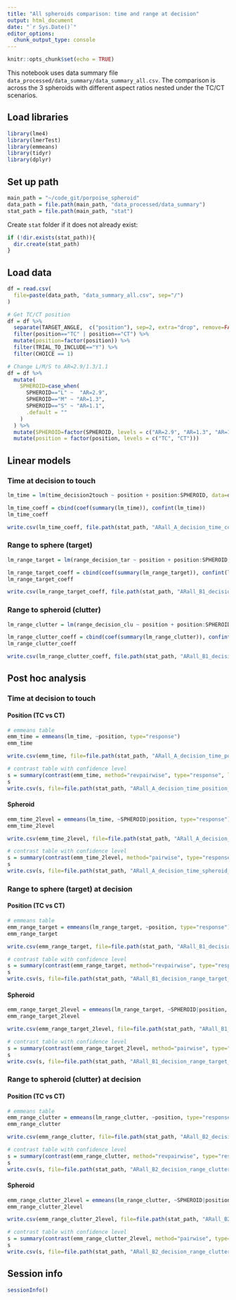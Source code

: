 ```yaml
---
title: "All spheroids comparison: time and range at decision"
output: html_document
date: "`r Sys.Date()`"
editor_options:
  chunk_output_type: console
---
```


```r
knitr::opts_chunk$set(echo = TRUE)
```

This notebook uses data summary file `data_processed/data_summary/data_summary_all.csv`. The comparison is across the 3 spheroids with different aspect ratios nested under the TC/CT scenarios.



## Load libraries
```r
library(lme4)
library(lmerTest)
library(emmeans)
library(tidyr)
library(dplyr)
```


## Set up path
```r
main_path = "~/code_git/porpoise_spheroid"
data_path = file.path(main_path, "data_processed/data_summary")
stat_path = file.path(main_path, "stat")
```

Create `stat` folder if it does not already exist:
```r
if (!dir.exists(stat_path)){
  dir.create(stat_path)
}
```


## Load data
```r
df = read.csv(
  file=paste(data_path, "data_summary_all.csv", sep="/")
)

# Get TC/CT position
df = df %>%
  separate(TARGET_ANGLE,  c("position"), sep=2, extra="drop", remove=FALSE) %>%
  filter(position=="TC" | position=="CT") %>%
  mutate(position=factor(position)) %>%
  filter(TRIAL_TO_INCLUDE=="Y") %>%
  filter(CHOICE == 1)

# Change L/M/S to AR=2.9/1.3/1.1
df = df %>%
  mutate(
    SPHEROID=case_when(
      SPHEROID=="L" ~  "AR=2.9",
      SPHEROID=="M" ~ "AR=1.3",
      SPHEROID=="S" ~ "AR=1.1",
      .default = ""
    )
  ) %>%
  mutate(SPHEROID=factor(SPHEROID, levels = c("AR=2.9", "AR=1.3", "AR=1.1"))) %>%
  mutate(position = factor(position, levels = c("TC", "CT")))
```


## Linear models

### Time at decision to touch
```r
lm_time = lm(time_decision2touch ~ position + position:SPHEROID, data=df)

lm_time_coeff = cbind(coef(summary(lm_time)), confint(lm_time))
lm_time_coeff

write.csv(lm_time_coeff, file.path(stat_path, "ARall_A_decision_time_coeff.csv"))
```

### Range to sphere (target)
```r
lm_range_target = lm(range_decision_tar ~ position + position:SPHEROID, data=df)

lm_range_target_coeff = cbind(coef(summary(lm_range_target)), confint(lm_range_target))
lm_range_target_coeff

write.csv(lm_range_target_coeff, file.path(stat_path, "ARall_B1_decision_range_target_coeff.csv"))
```

### Range to spheroid (clutter)
```r
lm_range_clutter = lm(range_decision_clu ~ position + position:SPHEROID, data=df)

lm_range_clutter_coeff = cbind(coef(summary(lm_range_clutter)), confint(lm_range_clutter))
lm_range_clutter_coeff

write.csv(lm_range_clutter_coeff, file.path(stat_path, "ARall_B1_decision_range_clutter_coeff.csv"))
```



## Post hoc analysis

### Time at decision to touch

#### Position (TC vs CT)
```r
# emmeans table
emm_time = emmeans(lm_time, ~position, type="response")
emm_time

write.csv(emm_time, file=file.path(stat_path, "ARall_A_decision_time_position_emmeans.csv"), row.names=FALSE)
```

```r
# contrast table with confidence level
s = summary(contrast(emm_time, method="revpairwise", type="response", level=0.95), infer=TRUE)
s
write.csv(s, file=file.path(stat_path, "ARall_A_decision_time_position_contrast.csv"), row.names=FALSE)
```

#### Spheroid
```r
emm_time_2level = emmeans(lm_time, ~SPHEROID|position, type="response")
emm_time_2level

write.csv(emm_time_2level, file=file.path(stat_path, "ARall_A_decision_time_spheroid_emmeans.csv"), row.names=FALSE)
```

```r
# contrast table with confidence level
s = summary(contrast(emm_time_2level, method="pairwise", type="response", level=0.95), infer=TRUE)
s
write.csv(s, file=file.path(stat_path, "ARall_A_decision_time_spheroid_contrast.csv"), row.names=FALSE)
```


### Range to sphere (target) at decision

#### Position (TC vs CT)
```r
# emmeans table
emm_range_target = emmeans(lm_range_target, ~position, type="response")
emm_range_target

write.csv(emm_range_target, file=file.path(stat_path, "ARall_B1_decision_range_target_position_emmeans.csv"), row.names=FALSE)
```

```r
# contrast table with confidence level
s = summary(contrast(emm_range_target, method="revpairwise", type="response", level=0.95), infer=TRUE)
s
write.csv(s, file=file.path(stat_path, "ARall_B1_decision_range_target_position_contrast.csv"), row.names=FALSE)
```

#### Spheroid
```r
emm_range_target_2level = emmeans(lm_range_target, ~SPHEROID|position, type="response")
emm_range_target_2level

write.csv(emm_range_target_2level, file=file.path(stat_path, "ARall_B1_decision_range_target_spheroid_emmeans.csv"), row.names=FALSE)
```

```r
# contrast table with confidence level
s = summary(contrast(emm_range_target_2level, method="pairwise", type="response", level=0.95), infer=TRUE)
s
write.csv(s, file=file.path(stat_path, "ARall_B1_decision_range_target_spheroid_contrast.csv"), row.names=FALSE)
```


### Range to spheroid (clutter) at decision

#### Position (TC vs CT)
```r
# emmeans table
emm_range_clutter = emmeans(lm_range_clutter, ~position, type="response")
emm_range_clutter

write.csv(emm_range_clutter, file=file.path(stat_path, "ARall_B2_decision_range_clutter_position_emmeans.csv"), row.names=FALSE)
```

```r
# contrast table with confidence level
s = summary(contrast(emm_range_clutter, method="revpairwise", type="response", level=0.95), infer=TRUE)
s
write.csv(s, file=file.path(stat_path, "ARall_B2_decision_range_clutter_position_contrast.csv"), row.names=FALSE)
```

#### Spheroid
```r
emm_range_clutter_2level = emmeans(lm_range_clutter, ~SPHEROID|position, type="response")
emm_range_clutter_2level

write.csv(emm_range_clutter_2level, file=file.path(stat_path, "ARall_B2_decision_range_clutter_spheroid_emmeans.csv"), row.names=FALSE)
```

```r
# contrast table with confidence level
s = summary(contrast(emm_range_clutter_2level, method="pairwise", type="response", level=0.95), infer=TRUE)
s
write.csv(s, file=file.path(stat_path, "ARall_B2_decision_range_clutter_spheroid_contrast.csv"), row.names=FALSE)
```




## Session info
```r
sessionInfo()
```
